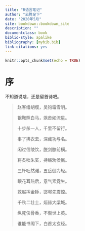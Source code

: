 ```yaml
---
title: "R语言笔记"
author: "云腾足下"
date: "2020年5月"
site: bookdown::bookdown_site
description: ""
documentclass: book
biblio-style: apalike
bibliography: [mybib.bib]
link-citations: yes
---
```


```r
knitr::opts_chunk$set(echo = TRUE)
```

# 序 {-}

不知道说啥，还是留首诗吧。

>赵客缦胡缨，吴钩霜雪明。
>
>银鞍照白马，飒沓如流星。
>
>十步杀一人，千里不留行。
>
>事了拂衣去，深藏功与名。
>
>闲过信陵饮，脱剑膝前横。
>
>将炙啖朱亥，持觞劝侯嬴。
>
>三杯吐然诺，五岳倒为轻。
>
>眼花耳热后，意气素霓生。
>
>救赵挥金锤，邯郸先震惊。
>
>千秋二壮士，烜赫大梁城。
>
>纵死侠骨香，不惭世上英。
>
>谁能书阁下，白首太玄经。







